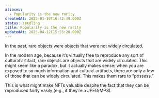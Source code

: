 ```yaml
---
aliases:
  - Popularity is the new rarity
createdAt: 2025-01-19T16:42:49.000Z
status: seedling
title: Popularity is the new rarity
updatedAt: 2025-04-12T15:55:20.000Z
---
```

In the past, rare objects were objects that were not widely circulated.

In the modern age, because it’s virtually free to reproduce any sort of cultural artifact, rare objects are objects that are widely circulated. This might seem like a paradox, but it actually makes sense: when you are exposed to so much information and cultural artifacts, there are only a few of those that can be widely circulated. This makes them rare to “possess.”

This is what might make NFTs valuable despite the fact that they can be reproduced fairly easily (e.g., if they’re a JPEG/MP3).

